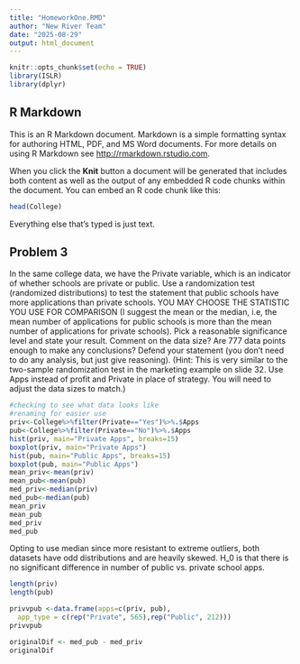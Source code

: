 ```yaml
---
title: "HomeworkOne.RMD"
author: "New River Team"
date: "2025-08-29"
output: html_document
---
```


```r
knitr::opts_chunk$set(echo = TRUE)
library(ISLR)
library(dplyr)
```

## R Markdown

This is an R Markdown document. Markdown is a simple formatting syntax for authoring HTML, PDF, and MS Word documents. For more details on using R Markdown see <http://rmarkdown.rstudio.com>.

When you click the **Knit** button a document will be generated that includes both content as well as the output of any embedded R code chunks within the document. You can embed an R code chunk like this:

```r
head(College)
```

Everything else that's typed is just text. 

## Problem 3

In the same college data, we have the Private variable, which is an indicator of whether schools are private or public. Use a randomization test (randomized distributions) to test the statement that public schools have more applications than private schools. YOU MAY CHOOSE THE STATISTIC YOU USE FOR COMPARISON (I suggest the mean or the median, i.e, the mean number of applications for public schools is more than the mean number of applications for private schools). Pick a reasonable significance level and state your result. Comment on the data size? Are 777 data points enough to make any conclusions? Defend your statement (you don’t need to do any analysis, but just give reasoning). (Hint: This is very similar to the two-sample randomization test in the marketing example on slide 32. Use Apps instead of profit and Private in place of strategy. You will need to adjust the data sizes to match.) 

```r
#checking to see what data looks like
#renaming for easier use
priv<-College%>%filter(Private=="Yes")%>%.$Apps
pub<-College%>%filter(Private=="No")%>%.$Apps
hist(priv, main="Private Apps", breaks=15)
boxplot(priv, main="Private Apps")
hist(pub, main="Public Apps", breaks=15)
boxplot(pub, main="Public Apps")
mean_priv<-mean(priv)
mean_pub<-mean(pub)
med_priv<-median(priv)
med_pub<-median(pub)
mean_priv
mean_pub
med_priv
med_pub
```
Opting to use median since more resistant to extreme outliers, both datasets have odd distributions and are heavily skewed. H_0 is that there is no significant difference in number of public vs. private school apps.

```r
length(priv) 
length(pub)

privvpub <-data.frame(apps=c(priv, pub),
  app_type = c(rep("Private", 565),rep("Public", 212)))
privvpub

originalDif <- med_pub - med_priv
originalDif
```
